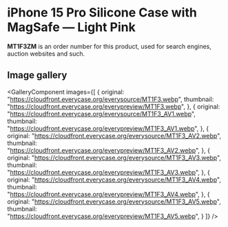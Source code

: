
# iPhone 15 Pro Silicone Case with MagSafe — Light Pink

<Callout type='info' emoji='👉🏻'>**MT1F3ZM** is an order number for this product, used for search engines, auction websites and such.</Callout>

## Image gallery

<GalleryComponent
    images={[
      {
        original: "https://cloudfront.everycase.org/everysource/MT1F3.webp",
        thumbnail: "https://cloudfront.everycase.org/everypreview/MT1F3.webp",
      },
      {
        original: "https://cloudfront.everycase.org/everysource/MT1F3_AV1.webp",
        thumbnail: "https://cloudfront.everycase.org/everypreview/MT1F3_AV1.webp",
      },
      {
        original: "https://cloudfront.everycase.org/everysource/MT1F3_AV2.webp",
        thumbnail: "https://cloudfront.everycase.org/everypreview/MT1F3_AV2.webp",
      },
      {
        original: "https://cloudfront.everycase.org/everysource/MT1F3_AV3.webp",
        thumbnail: "https://cloudfront.everycase.org/everypreview/MT1F3_AV3.webp",
      },
      {
        original: "https://cloudfront.everycase.org/everysource/MT1F3_AV4.webp",
        thumbnail: "https://cloudfront.everycase.org/everypreview/MT1F3_AV4.webp",
      },
      {
        original: "https://cloudfront.everycase.org/everysource/MT1F3_AV5.webp",
        thumbnail: "https://cloudfront.everycase.org/everypreview/MT1F3_AV5.webp",
      }
    ]}
  />

